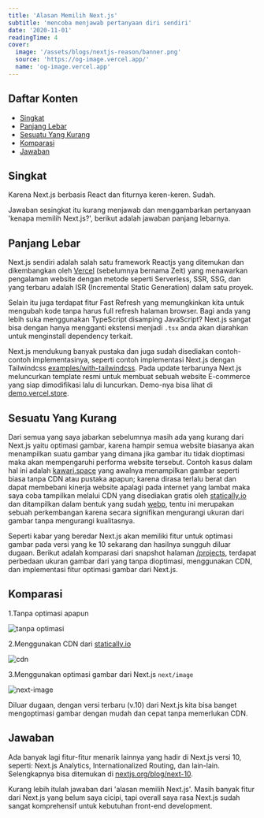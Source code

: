 ```yaml
---
title: 'Alasan Memilih Next.js'
subtitle: 'mencoba menjawab pertanyaan diri sendiri'
date: '2020-11-01'
readingTime: 4
cover:
  image: '/assets/blogs/nextjs-reason/banner.png'
  source: 'https://og-image.vercel.app/'
  name: 'og-image.vercel.app'
---
```


## Daftar Konten

- [Singkat](#brief)
- [Panjang Lebar](#extensive)
- [Sesuatu Yang Kurang](#something-lacking)
- [Komparasi](#comparison)
- [Jawaban](#answer)

## <a name='brief'>Singkat</a>

Karena Next.js berbasis React dan fiturnya keren-keren. Sudah.

Jawaban sesingkat itu kurang menjawab dan menggambarkan pertanyaan 'kenapa memilih Next.js?', berikut adalah jawaban panjang lebarnya.

## <a name='extensive'>Panjang Lebar</a>

Next.js sendiri adalah salah satu framework Reactjs yang ditemukan dan dikembangkan oleh [Vercel](https://vercel.com?ref=kawari.space) (sebelumnya bernama Zeit) yang menawarkan pengalaman website dengan metode seperti Serverless, SSR, SSG, dan yang terbaru adalah ISR (Incremental Static Generation) dalam satu proyek.

Selain itu juga terdapat fitur Fast Refresh yang memungkinkan kita untuk mengubah kode tanpa harus full refresh halaman browser. Bagi anda yang lebih suka menggunakan TypeScript disamping JavaScript? Next.js sangat bisa dengan hanya mengganti ekstensi menjadi `.tsx` anda akan diarahkan untuk menginstall dependency terkait.

Next.js mendukung banyak pustaka dan juga sudah disediakan contoh-contoh implementasinya, seperti contoh implementasi Next.js dengan Tailwindcss [examples/with-tailwindcss](https://github.com/vercel/next.js/tree/canary/examples/with-tailwindcss). Pada update terbarunya Next.js meluncurkan template resmi untuk membuat sebuah website E-commerce yang siap dimodifikasi lalu di luncurkan. Demo-nya bisa lihat di [demo.vercel.store](https://demo.vercel.store/).

## <a name='something-lacking'>Sesuatu Yang Kurang</a>

Dari semua yang saya jabarkan sebelumnya masih ada yang kurang dari Next.js yaitu optimasi gambar, karena hampir semua website biasanya akan menampilkan suatu gambar yang dimana jika gambar itu tidak dioptimasi maka akan mempengaruhi performa website tersebut. Contoh kasus dalam hal ini adalah [kawari.space](https://kawari.space) yang awalnya menampilkan gambar seperti biasa tanpa CDN atau pustaka apapun; karena dirasa terlalu berat dan dapat membebani kinerja website apalagi pada internet yang lambat maka saya coba tampilkan melalui CDN yang disediakan gratis oleh [statically.io](https://statically.io/?ref=kawari.space) dan ditampilkan dalam bentuk yang sudah [webp](https://developer.mozilla.org/en-US/docs/Glossary/webp), tentu ini merupakan sebuah perkembangan karena secara signifikan mengurangi ukuran dari gambar tanpa mengurangi kualitasnya.

Seperti kabar yang beredar Next.js akan memiliki fitur untuk optimasi gambar pada versi yang ke 10 sekarang dan hasilnya sungguh diluar dugaan. Berikut adalah komparasi dari snapshot halaman [/projects](https://kawari.space/projects), terdapat perbedaan ukuran gambar dari yang tanpa dioptimasi, menggunakan CDN, dan implementasi fitur optimasi gambar dari Next.js.

## <a name='comparison'>Komparasi</a>

1.Tanpa optimasi apapun

![tanpa optimasi](https://cdn.statically.io/img/kawari.space/f=auto/assets/blogs/nextjs-reason/default.png)

2.Menggunakan CDN dari [statically.io](https://statically.io/)

![cdn](https://cdn.statically.io/img/kawari.space/f=auto/assets/blogs/nextjs-reason/statically.png)

3.Menggunakan optimasi gambar dari Next.js `next/image`

![next-image](https://cdn.statically.io/img/kawari.space/f=auto/assets/blogs/nextjs-reason/next-image.png)

Diluar dugaan, dengan versi terbaru (v.10) dari Next.js kita bisa banget mengoptimasi gambar dengan mudah dan cepat tanpa memerlukan CDN.

## <a name='answer'>Jawaban</a>

Ada banyak lagi fitur-fitur menarik lainnya yang hadir di Next.js versi 10, seperti: Next.js Analytics, Internationalized Routing, dan lain-lain. Selengkapnya bisa ditemukan di [nextjs.org/blog/next-10](https://nextjs.org/blog/next-10?ref=kawari.space).

Kurang lebih itulah jawaban dari 'alasan memilih Next.js'. Masih banyak fitur dari Next.js yang belum saya cicipi, tapi overall saya rasa Next.js sudah sangat komprehensif untuk kebutuhan front-end development.
